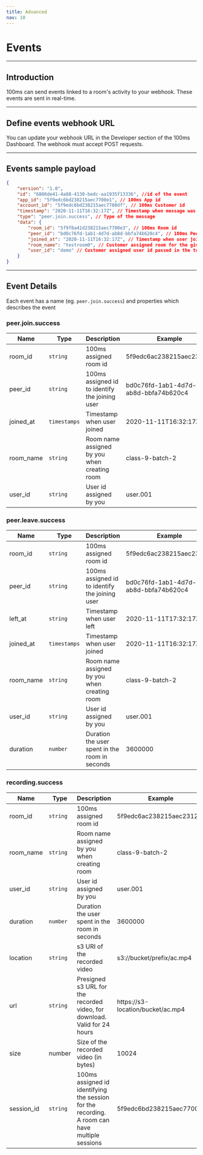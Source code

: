 ```yaml
---
title: Advanced
nav: 10
---
```


# Events

---

## Introduction

100ms can send events linked to a room's activity to your webhook. These events are sent in real-time.

---

## Define events webhook URL

You can update your webhook URL in the Developer section of the 100ms Dashboard. The webhook must accept POST requests.

---

## Events sample payload

```json
{
    "version": "1.0",
    "id": "6806de41-4a88-4130-bedc-aa1935f13336", //id of the event
    "app_id": "5f9edc6bd238215aec7700e1", // 100ms App id
    "account_id": "5f9edc6bd238215aec7700df", // 100ms Customer id
    "timestamp": "2020-11-11T16:32:17Z", // Timestamp when message was generated
    "type": "peer.join.success", // Type of the message
    "data": {
        "room_id": "5f9f8a41d238215aec7700e3", // 100ms Room id
        "peer_id": "bd0c76fd-1ab1-4d7d-ab8d-bbfa74b620c4", // 100ms Peer id
        "joined_at": "2020-11-11T16:32:17Z", // Timestamp when user joined
        "room_name": "testroom0", // Customer assigned room for the given room id
        "user_id": "demo" // Customer assigned user id passed in the token
    }
}
```

---

## Event Details

Each event has a name (eg. `peer.join.success`) and properties which describes the event

### **peer.join.success**

| Name      | Type         | Description                                    | Example                              |
| --------- | ------------ | ---------------------------------------------- | ------------------------------------ |
| room_id   | `string`     | 100ms assigned room id                         | 5f9edc6ac238215aec2312df             |
| peer_id   | `string`     | 100ms assigned id to identify the joining user | bd0c76fd-1ab1-4d7d-ab8d-bbfa74b620c4 |
| joined_at | `timestamps` | Timestamp when user joined                     | 2020-11-11T16:32:17Z                 |
| room_name | `string`     | Room name assigned by you when creating room   | class-9-batch-2                      |
| user_id   | `string`     | User id assigned by you                        | user.001                             |

### **peer.leave.success**

| Name      | Type         | Description                                    | Example                              |
| --------- | ------------ | ---------------------------------------------- | ------------------------------------ |
| room_id   | `string`     | 100ms assigned room id                         | 5f9edc6ac238215aec2312df             |
| peer_id   | `string`     | 100ms assigned id to identify the joining user | bd0c76fd-1ab1-4d7d-ab8d-bbfa74b620c4 |
| left_at   | `string`     | Timestamp when user left                       | 2020-11-11T17:32:17Z                 |
| joined_at | `timestamps` | Timestamp when user joined                     | 2020-11-11T16:32:17Z                 |
| room_name | `string`     | Room name assigned by you when creating room   | class-9-batch-2                      |
| user_id   | `string`     | User id assigned by you                        | user.001                             |
| duration  | `number`     | Duration the user spent in the room in seconds | 3600000                              |

### **recording.success**

| Name       | Type     | Description                                                                                    | Example                           |
| ---------- | -------- | ---------------------------------------------------------------------------------------------- | --------------------------------- |
| room_id    | `string` | 100ms assigned room id                                                                         | 5f9edc6ac238215aec2312df          |
| room_name  | `string` | Room name assigned by you when creating room                                                   | class-9-batch-2                   |
| user_id    | `string` | User id assigned by you                                                                        | user.001                          |
| duration   | `number` | Duration the user spent in the room in seconds                                                 | 3600000                           |
| location   | `string` | s3 URI of the recorded video                                                                   | s3://bucket/prefix/ac.mp4         |
| url        | `string` | Presigned s3 URL for the recorded video, for download. Valid for 24 hours                      | https://s3-location/bucket/ac.mp4 |
| size       | number   | Size of the recorded video (in bytes)                                                          | 10024                             |
| session_id | `string` | 100ms assigned id identifying the session for the recording. A room can have multiple sessions | 5f9edc6bd238215aec7700df          |
